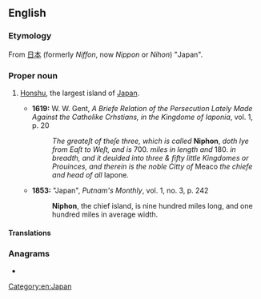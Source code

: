 ==English==

===Etymology===
From {{etyl|ja|en}} [[日本]] (formerly ''Niffon'', now ''Nippon'' or ''Nihon'') "Japan".

===Proper noun===
{{en-proper noun}}

# {{lb|en|obsolete}} [[Honshu]], the largest island of [[Japan]].
#* '''1619:''' W. W. Gent, ''A Briefe Relation of the Persecution Lately Made Against the Catholike Crhstians, in the Kingdome of Iaponia'', vol. 1, p. 20
#*: ''The greateſt of theſe three, which is called'' '''Niphon''', ''doth lye from Eaſt to Weſt, and is'' 700. ''miles in length and'' 180. ''in breadth, and it deuided into three & fifty little Kingdomes or Prouinces, and therein is the noble Citty of'' Meaco ''the chiefe and head of all'' Iapone.
#* '''1853:''' "Japan", ''Putnam's Monthly'', vol. 1, no. 3, p. 242
#*: '''Niphon''', the chief island, is nine hundred miles long, and one hundred miles in average width.

====Translations====
{{trans-see|Honshu}}

===Anagrams===
* {{l|en|nonhip}}

[[Category:en:Japan]]